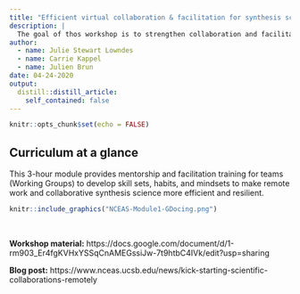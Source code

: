 ```yaml
---
title: "Efficient virtual collaboration & facilitation for synthesis science"
description: |
  The goal of thos workshop is to strengthen collaboration and facilitation skills in remote meetings for synthesis science using social and technical approaches that you can immediately implement with your tam.
author:
  - name: Julie Stewart Lowndes
  - name: Carrie Kappel
  - name: Julien Brun
date: 04-24-2020
output:
  distill::distill_article:
    self_contained: false
---
```



```r
knitr::opts_chunk$set(echo = FALSE)
```

## Curriculum at a glance 

This 3-hour module provides mentorship and facilitation training for teams (Working Groups) to develop skill sets, habits, and mindsets to make remote work and collaborative synthesis science more efficient and resilient.

```r
knitr::include_graphics("NCEAS-Module1-GDocing.png")
```

<br>

**Workshop material:**
https://docs.google.com/document/d/1-rm903_Er4fgKVHxYSSqCnAMEGssiJw-7t9htbC4IVk/edit?usp=sharing

**Blog post:** https://www.nceas.ucsb.edu/news/kick-starting-scientific-collaborations-remotely